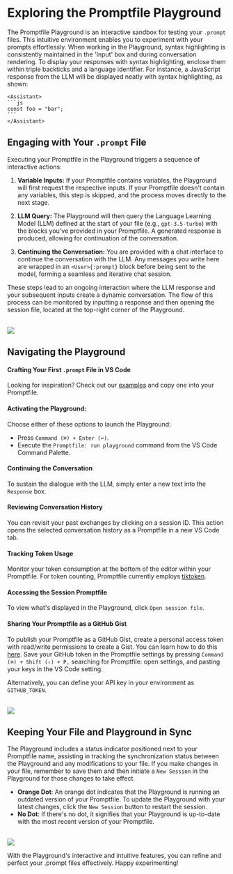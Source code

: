 
# Exploring the Promptfile Playground

The Promptfile Playground is an interactive sandbox for testing your `.prompt` files. This intuitive environment enables you to experiment with your prompts effortlessly. When working in the Playground, syntax highlighting is consistently maintained in the 'Input' box and during conversation rendering. To display your responses with syntax highlighting, enclose them within triple backticks and a language identifier. For instance, a JavaScript response from the LLM will be displayed neatly with syntax highlighting, as shown:

````prompt
<Assistant>
```js
const foo = "bar";
```
</Assistant>
````

## Engaging with Your `.prompt` File

Executing your Promptfile in the Playground triggers a sequence of interactive actions:

1. **Variable Inputs:** If your Promptfile contains variables, the Playground will first request the respective inputs. If your Promptfile doesn't contain any variables, this step is skipped, and the process moves directly to the next stage.

2. **LLM Query:** The Playground will then query the Language Learning Model (LLM) defined at the start of your file (e.g., `gpt-3.5-turbo`) with the blocks you've provided in your Promptfile. A generated response is produced, allowing for continuation of the conversation.

3. **Continuing the Conversation:** You are provided with a chat interface to continue the conversation with the LLM. Any messages you write here are wrapped in an `<User>{:prompt}` block before being sent to the model, forming a seamless and iterative chat session.

These steps lead to an ongoing interaction where the LLM response and your subsequent inputs create a dynamic conversation. The flow of this process can be monitored by inputting a response and then opening the session file, located at the top-right corner of the Playground.

<br/>
<Image src="/screenshots/playground.gif" width={850} height={850} />

## Navigating the Playground


#### Crafting Your First `.prompt` File in VS Code
Looking for inspiration? Check out our [examples](/examples) and copy one into your Promptfile.

#### Activating the Playground:
Choose either of these options to launch the Playground:
- Press `Command (⌘) + Enter (↩)`.
- Execute the `Promptfile: run playground` command from the VS Code Command Palette.

#### Continuing the Conversation
To sustain the dialogue with the LLM, simply enter a new text into the `Response` box.

#### Reviewing Conversation History
You can revisit your past exchanges by clicking on a session ID. This action opens the selected conversation history as a Promptfile in a new VS Code tab.

#### Tracking Token Usage
Monitor your token consumption at the bottom of the editor within your Promptfile. For token counting, Promptfile currently employs [tiktoken](https://github.com/openai/tiktoken).

#### Accessing the Session Promptfile
To view what's displayed in the Playground, click `Open session file`.

#### Sharing Your Promptfile as a GitHub Gist
To publish your Promptfile as a GitHub Gist, create a personal access token with read/write permissions to create a Gist. You can learn how to do this [here](https://docs.github.com/en/authentication/keeping-your-account-and-data-secure/managing-your-personal-access-tokens#fine-grained-personal-access-tokens). Save your GitHub token in the Promptfile settings by pressing `Command (⌘) + Shift (⇧) + P,` searching for Promptfile: open settings, and pasting your keys in the VS Code setting.

Alternatively, you can define your API key in your environment as `GITHUB_TOKEN`.

<br />


<style jsx global>{`
  .image-container {
    display: flex;
    justify-content: center;
  }
`}</style>
<div className="image-container">
<Image src="/screenshots/formattedPlayground.png" height={750} width={750} />
</div>


## Keeping Your File and Playground in Sync

The Playground includes a status indicator positioned next to your Promptfile name, assisting in tracking the synchronization status between the Playground and any modifications to your file. If you make changes in your file, remember to save them and then initiate a `New Session` in the Playground for those changes to take effect.

- **Orange Dot**: An orange dot indicates that the Playground is running an outdated version of your Promptfile. To update the Playground with your latest changes, click the `New Session` button to restart the session.
- **No Dot**: If there's no dot, it signifies that your Playground is up-to-date with the most recent version of your Promptfile.

<br />

<Image src="/screenshots/playground_status.png" height={750} width={750} />

With the Playground's interactive and intuitive features, you can refine and perfect your .prompt files effectively. Happy experimenting!
